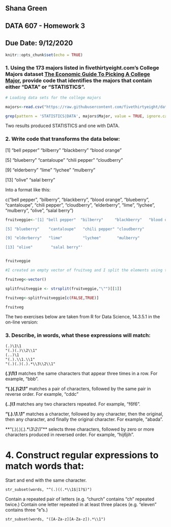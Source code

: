 ## Shana Green
## DATA 607 - Homework 3
## Due Date: 9/12/2020

```{r setup, include=FALSE}
knitr::opts_chunk$set(echo = TRUE)
```

### 1. Using the 173 majors listed in fivethirtyeight.com’s College Majors dataset [The Economic Guide To Picking A College Major](https://fivethirtyeight.com/features/the-economic-guide-to-picking-a-college-major/), provide code that identifies the majors that contain either "DATA" or "STATISTICS".

```{r}

# Loading data sets for the college majors

majors<-read.csv("https://raw.githubusercontent.com/fivethirtyeight/data/master/college-majors/majors-list.csv")

grep(pattern = 'STATISTICS|DATA', majors$Major, value = TRUE, ignore.case = TRUE)

```

Two results produced STATISTICS and one with DATA. 


### 2. Write code that transforms the data below:

[1] "bell pepper"  "bilberry"     "blackberry"   "blood orange"

[5] "blueberry"    "cantaloupe"   "chili pepper" "cloudberry"  

[9] "elderberry"   "lime"         "lychee"       "mulberry"    

[13] "olive"        "salal berry"

Into a format like this:

c("bell pepper", "bilberry", "blackberry", "blood orange", "blueberry", "cantaloupe", "chili pepper", "cloudberry", "elderberry", "lime", "lychee", "mulberry", "olive", "salal berry")

```{r}

fruitveggie<-'[1] "bell pepper"  "bilberry"     "blackberry"   "blood orange"

[5] "blueberry"    "cantaloupe"   "chili pepper" "cloudberry"  

[9] "elderberry"   "lime"         "lychee"       "mulberry"    

[13] "olive"        "salal berry"'


fruitveggie

```


```{r}

#I created an empty vector of fruitveg and I split the elements using the strsplit function by removing the "\" string.

fruitveg<-vector()

splitfruitveggie <- strsplit(fruitveggie,"\"")[[1]]

fruitveg<-splitfruitveggie[c(FALSE,TRUE)]

fruitveg

```

The two exercises below are taken from R for Data Science, 14.3.5.1 in the on-line version:

### 3. Describe, in words, what these expressions will match:

```
(.)\1\1
"(.)(.)\\2\\1"
(..)\1
"(.).\\1.\\1"
"(.)(.)(.).*\\3\\2\\1" 
```

**(.)\1\1** matches the same characters that appear three times in a row.
For example, "bbb".

**"(.)(.)\\2\\1"** matches a pair of characters, followed by the same pair in reverse order. For example, "cddc"

**(..)\1** matches any two characters repeated. For example, "f6f6".

**"(.).\\1.\\1"** matches a character, followed by any character, then the original, then any character, and finally the original character. For example, "abada".

**"(.)(.)(.).*\\3\\2\\1"** selects three characters, followed by zero or more characters produced in reversed order. For example, "hij6jih".


# 4. Construct regular expressions to match words that:

Start and end with the same character.

```
str_subset(words, "^(.)((.*\\1$|1?$)") 
```

Contain a repeated pair of letters (e.g. "church" contains "ch" repeated twice.)
Contain one letter repeated in at least three places (e.g. "eleven" contains three "e"s.)

```
str_subset(words, "([A-Za-z][A-Za-z]).*\\1")
```